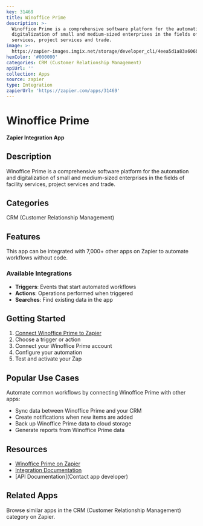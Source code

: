 ```yaml
---
key: 31469
title: Winoffice Prime
description: >-
  Winoffice Prime is a comprehensive software platform for the automation and
  digitalization of small and medium-sized enterprises in the fields of facility
  services, project services and trade.
image: >-
  https://zapier-images.imgix.net/storage/developer_cli/4eea5d1a83a606b221ba6f3d2d290116.png?auto=format%2Ccompress&ixlib=python-3.0.0&q=50
hexColor: '#000000'
categories: CRM (Customer Relationship Management)
apiUrl: ''
collection: Apps
source: zapier
type: Integration
zapierUrl: 'https://zapier.com/apps/31469'
---
```

# Winoffice Prime

**Zapier Integration App**

## Description

Winoffice Prime is a comprehensive software platform for the automation and digitalization of small and medium-sized enterprises in the fields of facility services, project services and trade.

## Categories

CRM (Customer Relationship Management)

## Features

This app can be integrated with 7,000+ other apps on Zapier to automate workflows without code.

### Available Integrations

- **Triggers**: Events that start automated workflows
- **Actions**: Operations performed when triggered
- **Searches**: Find existing data in the app

## Getting Started

1. [Connect Winoffice Prime to Zapier](https://zapier.com/apps/31469)
2. Choose a trigger or action
3. Connect your Winoffice Prime account
4. Configure your automation
5. Test and activate your Zap

## Popular Use Cases

Automate common workflows by connecting Winoffice Prime with other apps:

- Sync data between Winoffice Prime and your CRM
- Create notifications when new items are added
- Back up Winoffice Prime data to cloud storage
- Generate reports from Winoffice Prime data

## Resources

- [Winoffice Prime on Zapier](https://zapier.com/apps/31469)
- [Integration Documentation](https://zapier.com/apps/31469/integrations)
- [API Documentation](Contact app developer)

## Related Apps

Browse similar apps in the CRM (Customer Relationship Management) category on Zapier.
